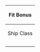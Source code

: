 {|class="wikitable typography-xl-optout mw-collapsible mw-collapsed article-table" style="width:100%; text-align:center;"
!colspan="3"|Fit Bonus
|-
!Ship Class
![[File:BluePlane.png]] {{EquipmentLink|Type 97 Torpedo Bomber (931 Air Group)}}
![[File:BluePlane.png]] {{EquipmentLink|Type 97 Torpedo Bomber (931 Air Group/Skilled)}}
|-
!{{ShipLink|Taiyou}}
![[File:Icon ASW.png|ASW]]'''+1'''<br />[[File:Icon Evasion.png|Evasion]]'''+1'''
![[File:Icon ASW.png|ASW]]'''+1'''<br />[[File:Icon Evasion.png|Evasion]]'''+1'''
|-
!{{ShipLink|Shinyou}}
![[File:Icon ASW.png|ASW]]'''+1'''<br />[[File:Icon Evasion.png|Evasion]]'''+1'''
![[File:Icon ASW.png|ASW]]'''+1'''<br />[[File:Icon Evasion.png|Evasion]]'''+1'''
|}